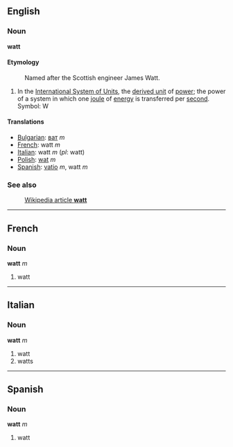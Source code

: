 ==English==
===Noun===
'''watt''' 

====Etymology====
:Named after the Scottish engineer James Watt.

#In the [[International System of Units]], the [[derived unit]] of [[power]]; the power of a system in which one [[joule]] of [[energy]] is transferred per [[second]].  Symbol: W

====Translations====
*[[Bulgarian]]: [[ват]] ''m''
*[[French]]: watt ''m'' 
*[[Italian]]: watt ''m'' (''pl'': watt)
*[[Polish]]: [[wat]] ''m''
*[[Spanish]]: [[vatio]] ''m'', watt ''m''

===See also===
:[[en:watt|Wikipedia article '''watt''']]

----
==French==
===Noun===
'''watt''' ''m''

#watt

----
==Italian==
===Noun===
'''watt''' ''m''

#watt
#watts

----
==Spanish==
===Noun===
'''watt''' ''m''

#watt